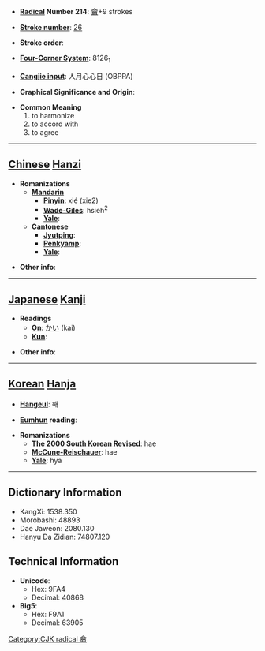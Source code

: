 * '''[[Wiktionary:Chinese radical index| Radical]] Number 214''': [[Wiktionary:Chinese radical index 龠|龠]]+9 strokes

* '''[[Wiktionary:Chinese total strokes index|Stroke number]]''': [[Wiktionary:Chinese total strokes index 26|26]]

* '''Stroke order''': 

* '''[[Wiktionary:Chinese four corner index|Four-Corner System]]''': 8126<sub>1</sub>

* '''[[Wiktionary:Chinese Cangjie index|Cangjie input]]''': 人月心心日 (OBPPA)

* '''Graphical Significance and Origin''': 

* '''Common Meaning'''
*#to harmonize
*# to accord with
*# to agree


----

== [[Chinese]] [[Hanzi]] ==

* '''Romanizations'''
** '''[[Mandarin]]'''
*** '''[[Pinyin]]''': xié (xie2)
*** '''[[Wade-Giles]]''': hsieh<sup>2</sup>
*** '''[[Yale]]''': 
** '''[[Cantonese]]'''
*** '''[[Jyutping]]''':
*** '''[[Penkyamp]]''': 
*** '''[[Yale]]''': 

* '''Other info''': 

----

== [[Japanese]] [[Kanji]] ==

* '''Readings'''
** '''[[On]]''': [[かい]] (kai)
** '''[[Kun]]''': 

* '''Other info''':  

----

== [[Korean]] [[Hanja]] ==

* '''[[Hangeul]]''': 해

* '''[[Eumhun]] reading''': 

* '''Romanizations'''
** '''[[The 2000 South Korean Revised Romanization|The 2000 South Korean Revised]]''': hae
** '''[[McCune-Reischauer]]''': hae
** '''[[Yale]]''': hya

----

== Dictionary Information ==

* KangXi: 1538.350
* Morobashi: 48893
* Dae Jaweon: 2080.130
* Hanyu Da Zidian: 74807.120

== Technical Information ==

* '''Unicode''':
** Hex: 9FA4
** Decimal: 40868
* '''Big5''':
** Hex: F9A1
** Decimal: 63905
[[Category:CJK radical ⿕]]